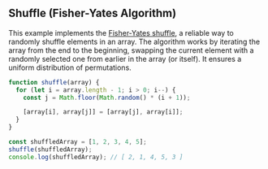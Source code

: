 
## Shuffle (Fisher-Yates Algorithm)

This example implements the [Fisher-Yates shuffle](https://en.wikipedia.org/wiki/Fisher–Yates_shuffle),
a reliable way to randomly shuffle elements in an array.
The algorithm works by iterating the array from the end to the beginning,
swapping the current element with a randomly selected one from earlier in the array (or itself).
It ensures a uniform distribution of permutations.

```js
function shuffle(array) {
  for (let i = array.length - 1; i > 0; i--) {
    const j = Math.floor(Math.random() * (i + 1));

    [array[i], array[j]] = [array[j], array[i]];
  }
}

const shuffledArray = [1, 2, 3, 4, 5];
shuffle(shuffledArray);
console.log(shuffledArray); // [ 2, 1, 4, 5, 3 ]
```
